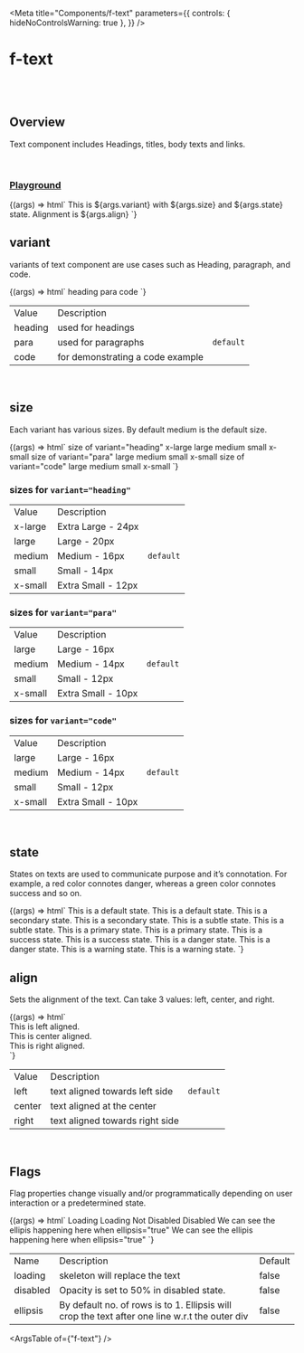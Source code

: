 
<Meta
  title="Components/f-text"
  parameters={{
    controls: { hideNoControlsWarning: true },
  }}
/>

# f-text

<br />
<br />

## Overview

<f-divider></f-divider>

Text component includes Headings, titles, body texts and links.

<br />

### [Playground](/story/components-f-text--playground)

<Canvas>
  <Story
    name="Playground"
    argTypes={{
      variant: {
        control: "radio",
        options: ["para", "heading", "code"],
      },
      size: {
        control: "select",
        options: ["x-large", "large", "medium", "small", "x-small"],
      },
      state: {
        control: "select",
        options: ["default", "secondary", "subtle", "primary", "success", "warning", "danger"],
      },
      align: {
        control: "radio",
        options: ["left", "right", "center"],
      },
      loading: {
        control: { type: "boolean" },
        if: { arg: "disabled", eq: false },
      },
      disabled: {
        control: { type: "boolean" },
        if: { arg: "loading", eq: false },
      },
      ellipsis: {
        control: { type: "boolean" },
        if: { arg: "loading", eq: false },
      },
    }}
    args={{
      variant: "para",
      size: "medium",
      state: "default",
      align: "left",
      loading: false,
      disabled: false,
      ellipsis: false,
    }}
  >
    {(args) => html`
      <f-text
        .variant=${args.variant}
        .size=${args.size}
        .state=${args.state}
        .align=${args.align}
        .loading=${args.loading}
        .disabled=${args.disabled}
        .ellipsis=${args.ellipsis}
        >This is ${args.variant} with ${args.size} and ${args.state} state. Alignment is ${args.align}</f-text
      >
    `}
  </Story>
</Canvas>

<br />

## variant

<f-divider></f-divider>

variants of text component are use cases such as Heading, paragraph, and code.

<Canvas>
  <Story name="variant">
    {(args) => html`<f-div gap="x-large" padding="x-large" align="middle-center">
      <f-text variant="heading">heading</f-text>
      <f-text variant="para">para</f-text>
      <f-text variant="code">code</f-text>
    </f-div>`}
  </Story>
</Canvas>

<table class="custom-table">
  <tbody>
    <tr>
      <td>Value</td>
      <td>Description</td>
      <td></td>
    </tr>
    <tr>
      <td>heading</td>
      <td>used for headings</td>
      <td></td>
    </tr>
    <tr>
      <td>para</td>
      <td>used for paragraphs</td>
      <td>
        <code>default</code>
      </td>
    </tr>
    <tr>
      <td>code</td>
      <td>for demonstrating a code example</td>
      <td></td>
    </tr>
  </tbody>
</table>

<br />

## size

Each variant has various sizes. By default medium is the default size.

<Canvas>
  <Story name="size">
    {(args) => html`<f-div gap="medium" padding="x-large" direction="column">
      <f-text variant="para" size="large" weight="medium">size of variant="heading"</f-text>
      <f-divider></f-divider>
      <f-div gap="medium" padding="medium" align="middle-center">
        <f-div height="hug-content" padding="none" align="middle-center">
          <f-text variant="heading" size="x-large" weight="medium">x-large</f-text>
        </f-div>
        <f-div height="hug-content" padding="none" align="middle-center">
          <f-text variant="heading" size="large" weight="medium">large</f-text>
        </f-div>
        <f-div height="hug-content" padding="none" align="middle-center">
          <f-text variant="heading" size="medium" weight="medium">medium</f-text>
        </f-div>
        <f-div height="hug-content" padding="none" align="middle-center">
          <f-text variant="heading" size="small" weight="medium">small</f-text>
        </f-div>
        <f-div height="hug-content" padding="none" align="middle-center">
          <f-text variant="heading" size="x-small" weight="medium">x-small</f-text>
        </f-div>
      </f-div>
      <f-text variant="para" size="large" weight="medium">size of variant="para"</f-text>
      <f-divider></f-divider>
      <f-div gap="medium" padding="medium" align="middle-center">
        <f-div height="hug-content" padding="none" align="middle-center">
          <f-text variant="para" size="large" weight="medium">large</f-text>
        </f-div>
        <f-div height="hug-content" padding="none" align="middle-center">
          <f-text variant="para" size="medium" weight="medium">medium</f-text>
        </f-div>
        <f-div height="hug-content" padding="none" align="middle-center">
          <f-text variant="para" size="small" weight="medium">small</f-text>
        </f-div>
        <f-div height="hug-content" padding="none" align="middle-center">
          <f-text variant="para" size="x-small" weight="medium">x-small</f-text>
        </f-div>
      </f-div>
      <f-text variant="para" size="large" weight="medium">size of variant="code"</f-text>
      <f-divider></f-divider>
      <f-div gap="medium" padding="medium" align="middle-center">
        <f-div height="hug-content" padding="none" align="middle-center">
          <f-text variant="code" size="large" weight="medium">large</f-text>
        </f-div>
        <f-div height="hug-content" padding="none" align="middle-center">
          <f-text variant="code" size="medium" weight="medium">medium</f-text>
        </f-div>
        <f-div height="hug-content" padding="none" align="middle-center">
          <f-text variant="code" size="small" weight="medium">small</f-text>
        </f-div>
        <f-div height="hug-content" padding="none" align="middle-center">
          <f-text variant="code" size="x-small" weight="medium">x-small</f-text>
        </f-div>
      </f-div>
    </f-div>`}
  </Story>
</Canvas>

<br />

### sizes for `variant="heading"`

<table class="custom-table">
  <tbody>
    <tr>
      <td>Value</td>
      <td>Description</td>
      <td></td>
    </tr>
    <tr>
      <td>x-large</td>
      <td>Extra Large - 24px</td>
      <td></td>
    </tr>
    <tr>
      <td>large</td>
      <td>Large - 20px</td>
      <td></td>
    </tr>
    <tr>
      <td>medium</td>
      <td>Medium - 16px</td>
      <td>
        <code>default</code>
      </td>
    </tr>
    <tr>
      <td>small</td>
      <td>Small - 14px</td>
      <td></td>
    </tr>
    <tr>
      <td>x-small</td>
      <td>Extra Small - 12px</td>
      <td></td>
    </tr>
  </tbody>
</table>

### sizes for `variant="para"`

<table class="custom-table">
  <tbody>
    <tr>
      <td>Value</td>
      <td>Description</td>
      <td></td>
    </tr>
    <tr>
      <td>large</td>
      <td>Large - 16px</td>
      <td></td>
    </tr>
    <tr>
      <td>medium</td>
      <td>Medium - 14px</td>
      <td>
        <code>default</code>
      </td>
    </tr>
    <tr>
      <td>small</td>
      <td>Small - 12px</td>
      <td></td>
    </tr>
    <tr>
      <td>x-small</td>
      <td>Extra Small - 10px</td>
      <td></td>
    </tr>
  </tbody>
</table>

### sizes for `variant="code"`

<table class="custom-table">
  <tbody>
    <tr>
      <td>Value</td>
      <td>Description</td>
      <td></td>
    </tr>
    <tr>
      <td>large</td>
      <td>Large - 16px</td>
      <td></td>
    </tr>
    <tr>
      <td>medium</td>
      <td>Medium - 14px</td>
      <td>
        <code>default</code>
      </td>
    </tr>
    <tr>
      <td>small</td>
      <td>Small - 12px</td>
      <td></td>
    </tr>
    <tr>
      <td>x-small</td>
      <td>Extra Small - 10px</td>
      <td></td>
    </tr>
  </tbody>
</table>

<br />

## state

<f-divider></f-divider>

States on texts are used to communicate purpose and it’s connotation. For example, a red color
connotes danger, whereas a green color connotes success and so on.

<Canvas>
  <Story name="state">
    {(args) => html`<f-div gap="medium" padding="x-large" direction="column">
      <f-text variant="para" size="large" weight="medium" state="default"
        >This is a default state. This is a default state.</f-text
      >
      <f-text variant="para" size="large" weight="medium" state="secondary"
        >This is a secondary state. This is a secondary state.</f-text
      >
      <f-text variant="para" size="large" weight="medium" state="subtle"
        >This is a subtle state. This is a subtle state.</f-text
      >
      <f-text variant="para" size="large" weight="medium" state="primary"
        >This is a primary state. This is a primary state.</f-text
      >
      <f-text variant="para" size="large" weight="medium" state="success"
        >This is a success state. This is a success state.</f-text
      >
      <f-text variant="para" size="large" weight="medium" state="danger"
        >This is a danger state. This is a danger state.</f-text
      >
      <f-text variant="para" size="large" weight="medium" state="warning"
        >This is a warning state. This is a warning state.</f-text
      >
    </f-div>`}
  </Story>
</Canvas>

<br />

## align

<f-divider></f-divider>

Sets the alignment of the text. Can take 3 values: left, center, and right.

<Canvas>
  <Story name="align">
    {(args) => html`
      <br />
      <f-text variant="para" size="large" weight="medium" align="left">This is left aligned.</f-text
      ><br />
      <f-text variant="para" size="large" weight="medium" align="center"
        >This is center aligned.</f-text
      ><br />
      <f-text variant="para" size="large" weight="medium" align="right"
        >This is right aligned.</f-text
      ><br />
    `}
  </Story>
</Canvas>

<table class="custom-table">
  <tbody>
    <tr>
      <td>Value</td>
      <td>Description</td>
      <td></td>
    </tr>
    <tr>
      <td>left</td>
      <td>text aligned towards left side</td>
      <td>
        <code>default</code>
      </td>
    </tr>
    <tr>
      <td>center</td>
      <td>text aligned at the center</td>
      <td></td>
    </tr>
    <tr>
      <td>right</td>
      <td>text aligned towards right side</td>
      <td></td>
    </tr>
  </tbody>
</table>

<br />

## Flags

<f-divider></f-divider>

Flag properties change visually and/or programmatically depending on user interaction or a
predetermined state.

<Canvas>
  <Story name="Flags">
    {(args) => html`<f-div gap="large" padding="x-large" direction="column">
      <f-div padding="none" direction="row" gap="x-large" overflow="hidden" height="hug-content">
        <f-div width="hug-content" padding="none">
          <f-text variant="para" weight="regular">Loading</f-text>
        </f-div>
        <f-div width="hug-content" padding="none">
          <f-text variant="para" weight="regular" loading=${true}>Loading</f-text>
        </f-div>
      </f-div>
      <f-div padding="none" direction="row" gap="x-large" overflow="hidden" height="hug-content">
        <f-div width="hug-content" padding="none">
          <f-text variant="para" weight="regular">Not Disabled</f-text>
        </f-div>
        <f-div width="hug-content" padding="none">
          <f-text variant="para" weight="regular" disabled=${true}>Disabled</f-text>
        </f-div>
      </f-div>
      <f-div padding="none" direction="row" gap="x-large" overflow="hidden" height="hug-content">
        <f-div width="300px" padding="none">
          <f-text variant="para" weight="regular"
            >We can see the ellipis happening here when ellipsis="true"</f-text
          >
        </f-div>
        <f-div width="200px" padding="none">
          <f-text variant="para" weight="regular" ellipsis=${true}
            >We can see the ellipis happening here when ellipsis="true"</f-text
          >
        </f-div>
      </f-div>
    </f-div>`}
  </Story>
</Canvas>

<table class="custom-table">
  <tbody>
    <tr>
      <td>Name</td>
      <td>Description</td>
      <td>Default</td>
    </tr>
    <tr>
      <td>loading</td>
      <td>skeleton will replace the text</td>
      <td>false</td>
    </tr>
    <tr>
      <td>disabled</td>
      <td>Opacity is set to 50% in disabled state.</td>
      <td>false </td>
    </tr>
    <tr>
      <td>ellipsis</td>
      <td>
        By default no. of rows is to 1. Ellipsis will crop the text after one line w.r.t the outer
        div
      </td>
      <td>false</td>
    </tr>
  </tbody>
</table>

<ArgsTable of={"f-text"} />
